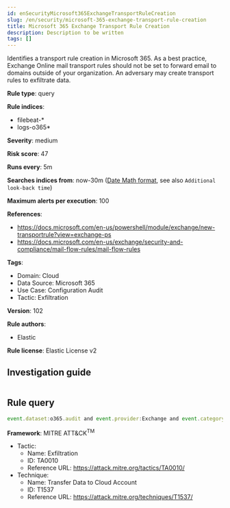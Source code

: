 ```yaml
---
id: enSecurityMicrosoft365ExchangeTransportRuleCreation
slug: /en/security/microsoft-365-exchange-transport-rule-creation
title: Microsoft 365 Exchange Transport Rule Creation
description: Description to be written
tags: []
---
```


<div id="microsoft-365-exchange-transport-rule-creation"></div>

Identifies a transport rule creation in Microsoft 365. As a best practice, Exchange Online mail transport rules should not be set to forward email to domains outside of your organization. An adversary may create transport rules to exfiltrate data.

**Rule type**: query

**Rule indices**: 

* filebeat-*
* logs-o365*

**Severity**: medium

**Risk score**: 47

**Runs every**: 5m

**Searches indices from**: now-30m ([Date Math format](((ref))/common-options.html#date-math), see also <DocLink id="enSecurityRulesUiCreate" section="set-the-rules-schedule">`Additional look-back time`</DocLink>)

**Maximum alerts per execution**: 100

**References**: 

* https://docs.microsoft.com/en-us/powershell/module/exchange/new-transportrule?view=exchange-ps
* https://docs.microsoft.com/en-us/exchange/security-and-compliance/mail-flow-rules/mail-flow-rules

**Tags**: 

* Domain: Cloud
* Data Source: Microsoft 365
* Use Case: Configuration Audit
* Tactic: Exfiltration

**Version**: 102

**Rule authors**: 

* Elastic

**Rule license**: Elastic License v2

## Investigation guide

```markdown

```

## Rule query

```js
event.dataset:o365.audit and event.provider:Exchange and event.category:web and event.action:"New-TransportRule" and event.outcome:success

```

**Framework**: MITRE ATT&CK<sup>TM</sup>

* Tactic:
    * Name: Exfiltration
    * ID: TA0010
    * Reference URL: https://attack.mitre.org/tactics/TA0010/
* Technique:
    * Name: Transfer Data to Cloud Account
    * ID: T1537
    * Reference URL: https://attack.mitre.org/techniques/T1537/

